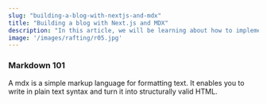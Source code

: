 ```yaml
---
slug: "building-a-blog-with-nextjs-and-mdx"
title: "Building a blog with Next.js and MDX"
description: "In this article, we will be learning about how to implement MDX into our Next.js project, exploring the benefits and demonstrating the step-by-step process for seamless integration."
image: '/images/rafting/r05.jpg'
---
```


### Markdown 101
A mdx is a simple markup language for formatting text. It enables you to write in plain text syntax and turn it into structurally valid HTML. 